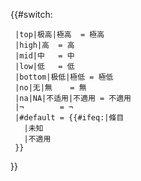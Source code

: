 {{#switch:{{lc:{{{1|}}}}}
  |top|极高|極高  = 極高
  |high|高  = 高
  |mid|中   = 中
  |low|低   = 低
  |bottom|极低|極低 = 極低
  |no|无|無    = 無
  |na|NA|不适用|不適用 = 不適用
  |¬        = ¬
  |#default = {{#ifeq:{{pagetype|{{{2|}}}}}|條目
    |未知
    |不適用
  }}
}}